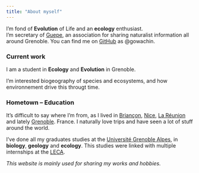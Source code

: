 ```yaml
---
title: "About myself"
---
```


I'm fond of __Evolution__ of Life and an __ecology__ enthusiast.  
I'm secretary of [Guepe](https://www.facebook.com/associationguepe/), an association for sharing naturalist information all around Grenoble.
You can find me on [GitHub](https://github.com/gowachin) as \@gowachin.


### Current work

I am a student in __Ecology__ and __Evolution__ in Grenoble.

I'm interested biogeography of species and ecosystems, and how environnement drive this througt time.


### Hometown -- Education

It's difficult to say where I'm from, as I lived in [Briançon](https://en.wikipedia.org/wiki/Brian%C3%A7on), [Nice](https://en.wikipedia.org/wiki/Nice), [La Réunion](https://en.wikipedia.org/wiki/R%C3%A9union) and lately [Grenoble](https://en.wikipedia.org/wiki/Grenoble). France.
I naturally love trips and have seen a lot of stuff around the world.

I've done all my graduates studies at the [Université Grenoble Alpes](https://www.univ-grenoble-alpes.fr/english/), in __biology__, __geology__ and __ecology__.
This studies were linked with multiple internships at the [LECA](https://leca.osug.fr/).


_This website is mainly used for sharing my works and hobbies._